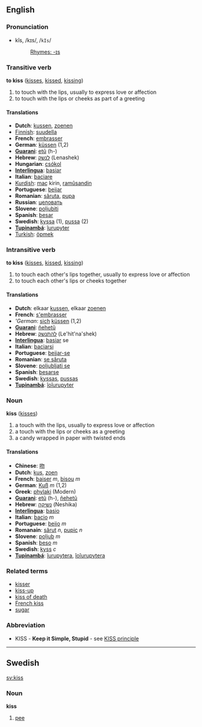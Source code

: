 ==English==
=== Pronunciation ===
*kĭs, /kɪs/, /<tt>kIs</tt>/
*:[[Rhymes:English:-ɪs|Rhymes: -ɪs]]

=== Transitive verb ===
'''to kiss''' ([[kisses]], [[kissed]], [[kissing]])

# to touch with the lips, usually to express love or affection
# to touch with the lips or cheeks as part of a greeting

==== Translations ====
*'''Dutch''': [[kussen]], [[zoenen]]
*[[Finnish]]: [[suudella]]
*'''French''': [[embrasser]]
*'''German''': [[küssen]] (1,2)
*'''[[Guarani]]''': [[etũ]] (h-)
*'''Hebrew''': [[לנשק]] (Lenashek)
*'''Hungarian''': [[csókol]] 
*'''[[Interlingua]]''': [[basiar]]
*'''Italian''': [[baciare]]
*[[Kurdish]]: [[maç]] kirin, [[ramûsandin]]
*'''Portuguese''': [[beijar]]
*'''Romanian''': [[săruta]], [[pupa]] 
*'''Russian''': [[целовать]]
*'''Slovene''': [[poljubiti]]
*'''Spanish''': [[besar]]
*'''Swedish''': [[kyssa]] (1), [[pussa]] (2)
*'''[[Tupinambá]]''': [[îurupyter]]
*[[Turkish]]: [[öpmek]]

=== Intransitive verb ===
'''to kiss''' ([[kisses]], [[kissed]], [[kissing]])

# to touch each other's lips together, usually to express love or affection
# to touch each other's lips or cheeks together

==== Translations ====
*'''Dutch''': elkaar [[kussen]], elkaar [[zoenen]]
*'''French''': [[s'embrasser]]
*'''German'': [[sich]] [[küssen]] (1,2)
*'''[[Guarani]]''': [[ñehetũ]]
*'''Hebrew''': [[להתנשק]] (Le'hit'na'shek)
*'''[[Interlingua]]''': [[basiar]] se
*'''Italian''': [[baciarsi]]
*'''Portuguese''': [[beijar-se]]
*'''Romanian''': [[se săruta]]
*'''Slovene''': [[poljubljati se]]
*'''Spanish''': [[besarse]]
*'''Swedish''': [[kyssas]], [[pussas]]
*'''[[Tupinambá]]''': [[îoîurupyter]]

=== Noun ===
'''kiss''' ([[kisses]])

# a touch with the lips, usually to express love or affection
# a touch with the lips or cheeks as a greeting
# a candy wrapped in paper with twisted ends

==== Translations ====
*'''Chinese''': [[吻]]
*'''Dutch''': [[kus]], [[zoen]]
*'''French''': [[baiser]] ''m'', [[bisou]] ''m''
*'''German''': [[Kuß]] ''m'' (1,2)
*'''Greek''': [[phylaki]] (Modern)
*'''[[Guarani]]''': [[etũ]] (h-), [[ñehetũ]]
*'''Hebrew''': [[נשיקה]] (Neshika)
*'''[[Interlingua]]''': [[basio]]
*'''Italian''': [[bacio]] ''m''
*'''Portuguese''': [[beijo]] ''m''
*'''Romanain''': [[sărut]] ''n'', [[pupic]] ''n''
*'''Slovene''': [[poljub]] ''m''
*'''Spanish''': [[beso]] ''m''
*'''Swedish''': [[kyss]] ''c''
*'''[[Tupinambá]]''': [[îurupytera]], [[îoîurupytera]]

===Related terms===
*[[kisser]]
*[[kiss-up]]
*[[kiss of death]]
*[[French kiss]]
*[[sugar]]

===Abbreviation===
*KISS - '''Keep it Simple, Stupid''' - see [[KISS principle]]
----

==Swedish==
[[sv:kiss]]
===Noun===
'''kiss'''

#[[pee]]